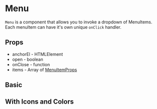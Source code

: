 
<Meta title="Components/Menu/Readme"/>

# Menu

`Menu` is a component that allows you to invoke a dropdown of MenuItems. Each menuItem can have it's own unique `onClick` handler.

## Props

* anchorEl - HTMLElement
* open - boolean
* onClose - function
* items - Array of [MenuItemProps](https://github.com/simpleviewinc/sv-mosaic/blob/develop/src/components/MenuItem/MenuItemTypes.ts)

## Basic

<Preview withSource="none">
	<stories.Example/>
</Preview>

## With Icons and Colors

<Preview withSource="none">
	<stories.WithIcons/>
</Preview>